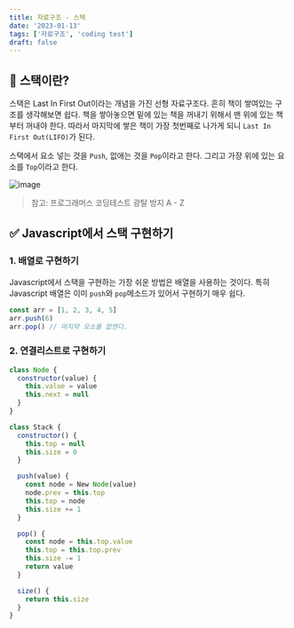 ```yaml
---
title: 자료구조 - 스택
date: '2023-01-13'
tags: ['자료구조', 'coding test']
draft: false
---
```


## 🤔 스택이란?

스택은 Last In First Out이라는 개념을 가진 선형 자료구조다. 흔히 책이 쌓여있는 구조를 생각해보면 쉽다.
책을 쌓아놓으면 밑에 있는 책을 꺼내기 위해서 맨 위에 있는 책부터 꺼내야 한다. 따라서 마지막에 쌓은 책이 가장 첫번째로 나가게 되니 `Last In First Out(LIFO)`가 된다.

스택에서 요소 넣는 것을 `Push`, 없애는 것을 `Pop`이라고 한다. 그리고 가장 위에 있는 요소를 `Top`이라고 한다.

![image](https://user-images.githubusercontent.com/72537762/212276404-95ceead3-0b6e-4a4e-a62f-76525d890e78.png)

> 참고: 프로그래머스 코딩테스트 광탈 방지 A - Z

## ✅ Javascript에서 스택 구현하기

### 1. 배열로 구현하기

Javascript에서 스택을 구현하는 가장 쉬운 방법은 배열을 사용하는 것이다. 특히 Javascript 배열은 이미 `push`와 `pop`메소드가 있어서 구현하기 매우 쉽다.

```javascript
const arr = [1, 2, 3, 4, 5]
arr.push(6)
arr.pop() // 마지막 요소를 없앤다.
```

### 2. 연결리스트로 구현하기

```javascript
class Node {
  constructor(value) {
    this.value = value
    this.next = null
  }
}

class Stack {
  constructor() {
    this.top = null
    this.size = 0
  }

  push(value) {
	const node = New Node(value)
	node.prev = this.top
	this.top = node
	this.size += 1
  }

  pop() {
	const node = this.top.value
	this.top = this.top.prev
	this.size -= 1
	return value
  }

  size() {
	return this.size
  }
}
```
